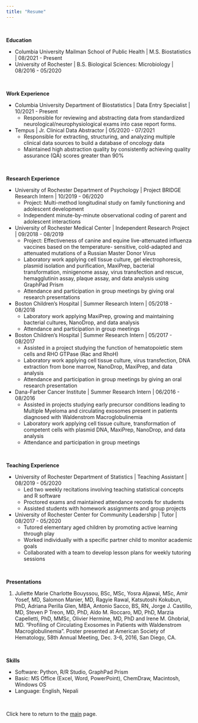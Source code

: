 ```yaml
---
title: "Resume"
---
```


<br> 

**Education**

* Columbia University Mailman School of Public Health | M.S. Biostatistics | 08/2021 - Present
* University of Rochester | B.S. Biological Sciences: Microbiology | 08/2016 - 05/2020

<br> 

**Work Experience**

* Columbia University Department of Biostatistics | Data Entry Specialist | 10/2021 - Present 
  * Responsible for reviewing and abstracting data from standardized neurological/neurophysiological exams into case report forms. 
  
* Tempus | Jr. Clinical Data Abstractor | 05/2020 - 07/2021
  * Responsible for extracting, structuring, and analyzing multiple clinical data sources to build a database of oncology data
  * Maintained high abstraction quality by consistently achieving quality assurance (QA) scores greater than 90%
  
<br> 

**Research Experience** 

* University of Rochester Department of Psychology | Project BRIDGE Research Intern | 10/2019 - 06/2020
  * Project: Multi-method longitudinal study on family functioning and adolescent development 
  * Independent minute-by-minute observational coding of parent and adolescent interactions
  
* University of Rochester Medical Center | Independent Research Project | 09/2018 - 08/2019 
  * Project: Effectiveness of canine and equine live-attenuated influenza vaccines based on the temperature- sensitive, cold-adapted and attenuated mutations of a Russian Master Donor Virus
  * Laboratory work applying cell tissue culture, gel electrophoresis, plasmid isolation and purification, MaxiPrep, bacterial transformation, minigenome assay, virus transfection and rescue, hemagglutinin assay, plaque assay, and data analysis using GraphPad Prism
  * Attendance and participation in group meetings by giving oral research presentations

* Boston Children’s Hospital | Summer Research Intern | 05/2018 - 08/2018 
  * Laboratory work applying MaxiPrep, growing and maintaining bacterial cultures, NanoDrop, and data
analysis
  * Attendance and participation in group meetings
  
* Boston Children’s Hospital | Summer Research Intern | 05/2017 - 08/2017 
  * Assisted in a project studying the function of hematopoietic stem cells and RHO GTPase (Rac and RhoH)
  * Laboratory work applying cell tissue culture, virus transfection, DNA extraction from bone marrow, NanoDrop, MaxiPrep, and data analysis
  * Attendance and participation in group meetings by giving an oral research presentation
  
* Dana-Farber Cancer Institute | Summer Research Intern | 06/2016 - 08/2016 
  * Assisted in projects studying early precursor conditions leading to Multiple Myeloma and circulating exosomes present in patients diagnosed with Waldenstrom Macroglobulinemia
  * Laboratory work applying cell tissue culture, transformation of competent cells with plasmid DNA, MaxiPrep, NanoDrop, and data analysis
  * Attendance and participation in group meetings
  
<br> 

**Teaching Experience**

* University of Rochester Department of Statistics | Teaching Assistant | 08/2019 - 05/2020
  * Led two weekly recitations involving teaching statistical concepts and R software
  * Proctored exams and maintained attendance records for students
  * Assisted students with homework assignments and group projects
  
* University of Rochester Center for Community Leadership | Tutor | 08/2017 - 05/2020
  * Tutored elementary aged children by promoting active learning through play
  * Worked individually with a specific partner child to monitor academic goals
  * Collaborated with a team to develop lesson plans for weekly tutoring sessions
  
<br>
  
**Presentations** 

1. Juliette Marie Charlotte Bouyssou, BSc, MSc, Yosra Aljawai, MSc, Amir Yosef, MD, Salomon Manier, MD, Ragyie Rawal, Katsutoshi Kokubun, PhD, Adriana Perilla Glen, MBA, Antonio Sacco, BS, RN, Jorge J. Castillo, MD, Steven P Treon, MD, PhD, Aldo M. Roccaro, MD, PhD, Marzia Capelletti, PhD, MMSc, Olivier Hermine, MD, PhD and Irene M. Ghobrial, MD. “Profiling of Circulating Exosomes in Patients with Waldenstrom Macroglobulinemia”. Poster presented at American Society of Hematology, 58th Annual Meeting, Dec. 3-6, 2016, San Diego, CA.

<br>

**Skills** 

* Software: Python, R/R Studio, GraphPad Prism
* Basic: MS Office (Excel, Word, PowerPoint), ChemDraw, Macintosh, Windows OS
* Language: English, Nepali

<br> 

Click here to return to the [main](index.html) page. 